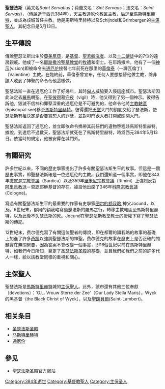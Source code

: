 {{Infobox saint
|name= 瑟法斯
|birth_date=
|death_date=约384年
|feast_day= 5月13日 
|venerated_in= [[罗马天主教会|罗马天主教会]], [[东正教会|东正教会]]
|image= MaastrichtNoodkist05.jpg
|imagesize= 250px
|caption= 聖瑟法斯墓
|birth_place= 传说生于[[亚美尼亚|亚美尼亚]] 
|death_place=
|titles= 
|beatified_date=  
|beatified_place=
|beatified_by=
|canonized_date=
|canonized_place=
|canonized_by=
|attributes=被描绘为有三只木鞋的主教；在有他的带三只木鞋的盾徽的读经台后；在城门被市民看见他拿着钥匙，有一位天使相伴；一只手拿着一支钥匙，将他的十字架放在龙上；击水；着朝圣者装束在太阳下睡觉，一只鹰在为他扇风
|patronage=[[馬斯特里赫特|馬斯特里赫特]]；被呼唤以治足疾、跛行、[[风湿|风湿]]、大鼠、小鼠 
|major_shrine= 
|suppressed_date=
|issues= 
}}

'''聖瑟法斯'''（英文名''Saint Servatius''；荷蘭文名：''Sint Servaas''；法文名：''Saint Servais''），（傳說逝于西元384年），[[天主教通厄伦教区|天主教通厄伦教区]]主教，后逃至[[馬斯特里赫特|馬斯特里赫特]]，並成為該城首任主教。他是馬斯特里赫特以及Schijndel和Grimbergen的[[主保聖人|主保聖人]]，其紀念日是5月13日。

==生平傳說==

傳說聖瑟法斯出生於[[亞美尼亞|亞美尼亞]]，是[[基督|基督]]、[[聖若翰洗者|聖若翰洗者]]、以及[[十二使徒|十二使徒]]中的7位的遠房親戚。他成了一名[[耶路撒冷|耶路撒冷]][[聖墓教堂|聖墓教堂]]的[[牧師|牧師]]和衛士。在耶路撒冷，他有了一個[[神示|神示]](vision)即被命令去[[通厄伦|通厄伦]]接替七年前死在那里的[[華倫泰|華倫泰]]（一譯瓦倫丁）（Valentine）主教。在臨終前，華倫泰曾宣布，任何人要想接替他做主教，除非該人收到了神聖的命令令他這樣做。 

聖瑟法斯一直在通厄伦工作了好幾年，其時[[匈人|匈人]]威脇要入侵這座城市。聖瑟法斯因此決定去[[羅馬|羅馬]]朝聖。在[[聖彼得|聖彼得]]墓[[守夜|守夜]]（vigil）時，他又得到了另一個神示。彼得告訴他，毀滅不信神和罪孽深重的通厄伦是不可避免的，他命令他將[[主教轄區|主教轄區]](Episcopal see)移至[[馬斯特里赫特|馬斯特里赫特]]。彼得還把[[天堂|天堂]]大門的鈅匙交給了瑟法斯，使瑟法斯有權決定是否要寬恕人的罪孽，並對叩門欲入者打開或關閉大門。 

聖瑟法斯返回了通厄伦，並立即依命令擕帶其前任們的遺物啓程赴馬斯特里赫特。據說，到達后不過數天，聖瑟法斯就死在了馬斯特里赫特，時爲西元384年5月13日。依當時的規定，他被安葬在城門外。

==有關研究==

許多世紀以來，不同的歷史學家提出了許多有關聖瑟法斯生平的故事。但這是一個歷史事實，即聖瑟法斯確是一位通厄伦的主教。我們還知道一個事實，即他在343年[[撒底迦宗教會議|撒底迦宗教會議]]（Sardica）以及359年[[里米尼宗教會議|里米尼宗教會議]]（Rimini）上強烈反對[[阿里烏教派|阿里烏教派]]－否認耶穌基督的存在。據設他出席了346年[[科隆宗教會議|科隆宗教會議]](Cologne)。 

寫過有關聖瑟法斯生平的最重要的作家有史學家[[图尔的额我略|图尔的额我略]],神父Jocund，以及{{le|亨里克·范·费尔德克|Heinrich von Veldeke}}。6世紀末，都爾的額我略寫過瑟法斯的羅馬之行，轉移主教轄區至馬斯特里赫特，以及此後不久瑟法斯的死。Jocund在聖瑟法斯教堂教士的授權下寫了聖瑟法斯的傳記。 

12世紀末，费尔德克寫了有關這位聖者的傳說，即在都爾的額我略的故事的基礎上加進了許多[[奇蹟|奇蹟]]以強調聖瑟法斯的神聖。费尔德克的故事在歷史上是否正確的問題實在無關緊要，因為答案不會改變一個事實，即16個世紀以前在馬斯特里赫特，如我們今日所知，奠定了[[圣瑟法斯圣殿|圣瑟法斯圣殿]]的基礎，並且我們如我們之前的許多代人一樣，給以該教堂同樣的重視和關心。

==主保聖人==

聖瑟法斯是[[馬斯特里赫特|馬斯特里赫特]]城的[[主保聖人|主保聖人]]。此外，該市還有其他三位奉獻（devotions）：'O.L. Vrouw Sterre der Zee'（Our Lady Stella Maris），Wyck的黑基督（the Black Christ of Wyck），以及[[聖朗貝爾|聖朗貝爾]](Saint-Lambert)。

==相关条目==
*[[圣瑟法斯圣殿|圣瑟法斯圣殿]]
*[[马斯特里赫特|马斯特里赫特]]
*[[通厄伦|通厄伦]]

==參见==
*[http://www.sintservaas.nl/english/index24 聖瑟法斯圣殿官方網站]{{dead link|date=2018年4月 |bot=InternetArchiveBot |fix-attempted=yes }}

{{Authority control}}
[[Category:384年逝世|Category:384年逝世]]
[[Category:基督教聖人|Category:基督教聖人]]
[[Category:主保圣人|Category:主保圣人]]